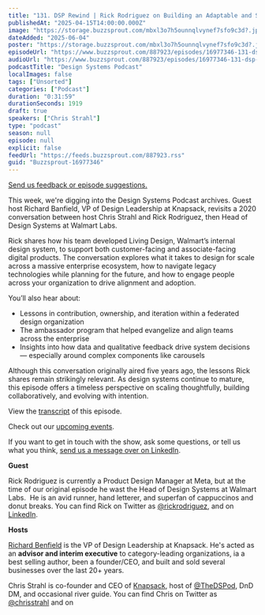 ```yaml
---
title: "131. DSP Rewind | Rick Rodriguez on Building an Adaptable and Scalable Design system"
publishedAt: "2025-04-15T14:00:00.000Z"
image: "https://storage.buzzsprout.com/mbxl3o7h5ounnqlvynef7sfo9c3d?.jpg"
dateAdded: "2025-06-04"
poster: "https://storage.buzzsprout.com/mbxl3o7h5ounnqlvynef7sfo9c3d?.jpg"
episodeUrl: "https://www.buzzsprout.com/887923/episodes/16977346-131-dsp-rewind-rick-rodriguez-on-building-an-adaptable-and-scalable-design-system.mp3"
audioUrl: "https://www.buzzsprout.com/887923/episodes/16977346-131-dsp-rewind-rick-rodriguez-on-building-an-adaptable-and-scalable-design-system.mp3"
podcastTitle: "Design Systems Podcast"
localImages: false
tags: ["Unsorted"]
categories: ["Podcast"]
duration: "0:31:59"
durationSeconds: 1919
draft: true
speakers: ["Chris Strahl"]
type: "podcast"
season: null
episode: null
explicit: false
feedUrl: "https://feeds.buzzsprout.com/887923.rss"
guid: "Buzzsprout-16977346"
---
```

[Send us feedback or episode suggestions.](https://www.buzzsprout.com/twilio/text_messages/887923/open_sms)

This week, we're digging into the Design Systems Podcast archives. Guest host Richard Banfield, VP of Design Leadership at Knapsack, revisits a 2020 conversation between host Chris Strahl and Rick Rodriguez, then Head of Design Systems at Walmart Labs.

Rick shares how his team developed Living Design, Walmart’s internal design system, to support both customer-facing and associate-facing digital products. The conversation explores what it takes to design for scale across a massive enterprise ecosystem, how to navigate legacy technologies while planning for the future, and how to engage people across your organization to drive alignment and adoption.

You’ll also hear about:

-   Lessons in contribution, ownership, and iteration within a federated design organization
-   The ambassador program that helped evangelize and align teams across the enterprise
-   Insights into how data and qualitative feedback drive system decisions — especially around complex components like carousels

Although this conversation originally aired five years ago, the lessons Rick shares remain strikingly relevant. As design systems continue to mature, this episode offers a timeless perspective on scaling thoughtfully, building collaboratively, and evolving with intention.

View the [transcript](https://docs.google.com/document/d/1sEFQpA6sJnNUso2YnfMHa1AzC2rquofauXV7wIlQMyc/edit?usp=sharing) of this episode.

Check out our [upcoming events](https://www.knapsack.cloud/events).

If you want to get in touch with the show, ask some questions, or tell us what you think, [send us a message over on LinkedIn](https://www.linkedin.com/showcase/design-systems-podcast/?viewAsMember=true).

**Guest**

Rick Rodriguez is currently a Product Design Manager at Meta, but at the time of our original episode he wast the Head of Design Systems at Walmart Labs.  He is an avid runner, hand letterer, and superfan of cappuccinos and donut breaks. You can find Rick on Twitter as [@rickrodriguez](https://twitter.com/rickrodriguez), and on [LinkedIn](https://www.linkedin.com/in/rickrodriguez24/).

**Hosts**

[Richard Benfield](https://www.linkedin.com/in/richardbanfield/) is the VP of Design Leadership at Knapsack. He's acted as an **advisor and interim executive** to category-leading organizations, ia a best selling author, been a founder/CEO, and built and sold several businesses over the last 20+ years.

Chris Strahl is co-founder and CEO of [Knapsack](https://www.knapsack.cloud/), host of [@TheDSPod](https://twitter.com/thedspod), DnD DM, and occasional river guide. You can find Chris on Twitter as [@chrisstrahl](https://twitter.com/chrisstrahl) and on
